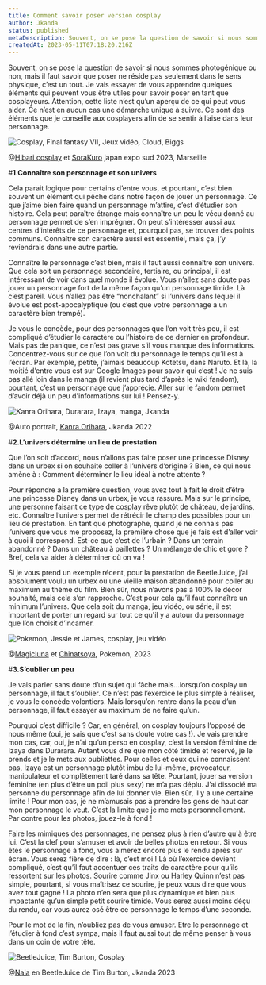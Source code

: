 ---
title: Comment savoir poser version cosplay
author: Jkanda
status: published
metaDescription: Souvent, on se pose la question de savoir si nous sommes photogénique ou non, mais il faut savoir que poser ne réside pas seulement dans le sens physique, c’est un tout. Je vais essayer de vous apprendre quelques éléments qui peuvent vous être utiles pour savoir poser en tant que cosplayeurs. Attention, cette liste n’est qu’un aperçu de ce qui peut vous aider. Ce n’est en aucun cas une démarche unique à suivre. Ce sont des éléments que je conseille aux cosplayers afin de se sentir à l’aise dans leur personnage.
createdAt: 2023-05-11T07:18:20.216Z
---

Souvent, on se pose la question de savoir si nous sommes photogénique ou non, mais il faut savoir que poser ne réside pas seulement dans le sens physique, c’est un tout. Je vais essayer de vous apprendre quelques éléments qui peuvent vous être utiles pour savoir poser en tant que cosplayeurs. Attention, cette liste n’est qu’un aperçu de ce qui peut vous aider. Ce n’est en aucun cas une démarche unique à suivre. Ce sont des éléments que je conseille aux cosplayers afin de se sentir à l’aise dans leur personnage.

![Cosplay, Final fantasy VII, Jeux vidéo, Cloud, Biggs](https://s3.fr-par.scw.cloud/assets.blog.jkanda/Jkanda_JKA_1586-Modifier-Modifier.jpg)

@[Hibari cosplay](https://www.instagram.com/hibari_cosplayer/) et [SoraKuro](https://www.instagram.com/sorakuro_cosplay/) japan expo sud 2023, Marseille



#**1.Connaître son personnage et son univers**

Cela parait logique pour certains d’entre vous, et pourtant, c’est bien souvent un élément qui pêche dans notre façon de jouer un personnage. Ce que j’aime bien faire quand un personnage m’attire, c’est d’étudier son histoire. Cela peut paraître étrange mais connaître un peu le vécu donné au personnage permet de s’en imprégner. On peut s’intéresser aussi aux centres d’intérêts de ce personnage et, pourquoi pas, se trouver des points communs. Connaître son caractère aussi est essentiel, mais ça, j’y reviendrais dans une autre partie.

Connaître le personnage c’est bien, mais il faut aussi connaître son univers. Que cela soit un personnage secondaire, tertiaire, ou principal, il est intéressant de voir dans quel monde il évolue. Vous n’allez sans doute pas jouer un personnage fort de la même façon qu’un personnage timide. Là c’est pareil. Vous n’allez pas être “nonchalant” si l’univers dans lequel il évolue est post-apocalyptique (ou c’est que votre personnage a un caractère bien trempé). 

Je vous le concède, pour des personnages que l’on voit très peu, il est compliqué d’étudier le caractère ou l’histoire de ce dernier en profondeur. Mais pas de panique, ce n’est pas grave s’il vous manque des informations. Concentrez-vous sur ce que l’on voit du personnage le temps qu’il est à l’écran. Par exemple, petite, j’aimais beaucoup Kotetsu, dans Naruto. Et là, la moitié d’entre vous est sur Google Images pour savoir qui c’est ! Je ne suis pas allé loin dans le manga (il revient plus tard d’après le wiki fandom), pourtant, c’est un personnage que j’apprécie. Aller sur le fandom permet d’avoir déjà un peu d'informations sur lui ! Pensez-y.



![Kanra Orihara, Durarara, Izaya, manga, Jkanda](https://s3.fr-par.scw.cloud/assets.blog.jkanda/Jkanda_JKA_0084.jpg)

@Auto portrait, [Kanra Orihara](https://www.instagram.com/kanra_jujunne/), Jkanda 2022



#**2.L’univers détermine un lieu de prestation**



Que l’on soit d’accord, nous n’allons pas faire poser une princesse Disney dans un urbex si on souhaite coller à l’univers d’origine ? Bien, ce qui nous amène à : Comment déterminer le lieu idéal à notre attente ?

Pour répondre à la première question, vous avez tout à fait le droit d’être une princesse Disney dans un urbex, je vous rassure. Mais sur le principe, une personne faisant ce type de cosplay rêve plutôt de château, de jardins, etc. Connaître l’univers permet de rétrécir le champ des possibles pour un lieu de prestation. En tant que photographe, quand je ne connais pas l’univers que vous me proposez, la première chose que je fais est d’aller voir à quoi il correspond. Est-ce que c’est de l’urbain ? Dans un terrain abandonné ? Dans un château à paillettes ? Un mélange de chic et gore ? Bref, cela va aider à déterminer où on va ! 

Si je vous prend un exemple récent, pour la prestation de BeetleJuice, j’ai absolument voulu un urbex ou une vieille maison abandonné pour coller au maximum au thème du film. Bien sûr, nous n’avons pas à 100% le décor souhaité, mais cela s’en rapproche. C’est pour cela qu’il faut connaître un minimum l’univers. Que cela soit du manga, jeu vidéo, ou série, il est important de porter un regard sur tout ce qu'il y a autour du personnage que l’on choisit d’incarner. 



![Pokemon, Jessie et James, cosplay, jeu vidéo](https://s3.fr-par.scw.cloud/assets.blog.jkanda/Jkanda_JKA_2146.jpg)

@[Magicluna](https://www.instagram.com/magiclunacosplay/) et [Chinatsoya](https://www.instagram.com/chinatsoya/), Pokemon, 2023



#**3.S’oublier un peu**



Je vais parler sans doute d’un sujet qui fâche mais…lorsqu’on cosplay un personnage, il faut s’oublier. Ce n’est pas l’exercice le plus simple à réaliser, je vous le concède volontiers. Mais lorsqu’on rentre dans la peau d’un personnage, il faut essayer au maximum de ne faire qu’un. 

Pourquoi c’est difficile ? Car, en général, on cosplay toujours l’opposé de nous même (oui, je sais que c’est sans doute votre cas !). Je vais prendre mon cas, car, oui, je n’ai qu’un perso en cosplay, c’est la version féminine de Izaya dans Durarara. Autant vous dire que mon côté timide et réservé, je le prends et je le mets aux oubliettes. Pour celles et ceux qui ne connaissent pas, Izaya est un personnage plutôt imbu de lui-même, provocateur, manipulateur et complètement taré dans sa tête. Pourtant, jouer sa version féminine (en plus d’être un poil plus sexy) ne m’a pas déplu. J’ai dissocié ma personne du personnage afin de lui donner vie. Bien sûr, il y a une certaine limite ! Pour mon cas, je ne m’amusais pas à prendre les gens de haut car mon personnage le veut. C’est la limite que je me mets personnellement. Par contre pour les photos, jouez-le à fond !

Faire les mimiques des personnages, ne pensez plus à rien d’autre qu'à être lui. C’est la clef pour s’amuser et avoir de belles photos en retour. Si vous êtes le personnage à fond, vous aimerez encore plus le rendu après sur écran. Vous serez fière de dire : là, c’est moi ! Là où l’exercice devient compliqué, c’est qu’il faut accentuer ces traits de caractère pour qu’ils ressortent sur les photos. Sourire comme Jinx ou Harley Quinn n’est pas simple, pourtant, si vous maîtrisez ce sourire, je peux vous dire que vous avez tout gagné ! La photo n’en sera que plus dynamique et bien plus impactante qu’un simple petit sourire timide. Vous serez aussi moins déçu du rendu, car vous aurez osé être ce personnage le temps d’une seconde. 

Pour le mot de la fin, n’oubliez pas de vous amuser. Etre le personnage et l’étudier à fond c’est sympa, mais il faut aussi tout de même penser à vous dans un coin de votre tête.



![BeetleJuice, Tim Burton, Cosplay](https://s3.fr-par.scw.cloud/assets.blog.jkanda/Jkanda_JKA_0380.jpg)

@[Naia](https://www.instagram.com/naia_cosplay/) en BeetleJuice de Tim Burton, Jkanda 2023

